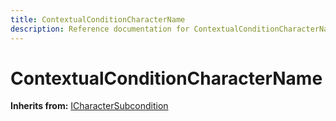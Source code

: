 ```yaml
---
title: ContextualConditionCharacterName
description: Reference documentation for ContextualConditionCharacterName meta class
---
```



# ContextualConditionCharacterName

**Inherits from:** [ICharacterSubcondition](/classes/icharactersubcondition)

<ClassDetails file="/db/classes/ContextualConditionCharacterName.04201eef5e93.json" />
